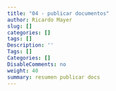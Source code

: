 ```yaml
---
title: "04 - publicar documentos"
author: Ricardo Mayer
slug: []
categories: []
tags: []
Description: ''
Tags: []
Categories: []
DisableComments: no
weight: 40
summary: resumen publicar docs
---
```

